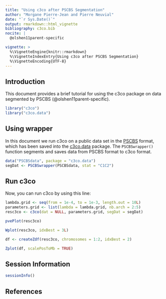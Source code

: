 ```yaml
---
title: "Using c3co after PSCBS Segmentation"
author: "Morgane Pierre-Jean and Pierre Neuvial"
date: "`r Sys.Date()`"
output: rmarkdown::html_vignette
bibliography: c3co.bib
nocite: | 
  @olshen11parent-specific

vignette: >
  %\VignetteEngine{knitr::rmarkdown}
  %\VignetteIndexEntry{Using c3co after PSCBS Segmentation}
  %\VignetteEncoding{UTF-8}
---
```


## Introduction

This document provides a brief tutorial for using the c3co package on data segmented by PSCBS (@olshen11parent-specific).

```r
library("c3co")
library("c3co.data")
```

## Using wrapper

In this document we run c3co on a public data set in the [PSCBS] format, which has been saved into the [c3co.data] package. The `PSCBSwrapper()` function segments and saves data from PSCBS format to c3co format.

```r
data("PSCBSdata", package = "c3co.data")
segDat <- PSCBSwrapper(PSCBSdata, stat = "C1C2")
```

## Run c3co ##
Now, you can run c3co by using this line:
```r
lambda.grid <- seq(from = 1e-4, to = 1e-3, length.out = 10L)
parameters.grid <- list(lambda = lambda.grid, nb.arch = 2:5)
resc3co <- c3co(dat = NULL, parameters.grid, segDat = segDat)
```
```r
pvePlot(resc3co)
```

```r
Wplot(resc3co, idxBest = 3L)
```

```r
df <- createZdf(resc3co, chromosomes = 1:2, idxBest = 2)
```

```r
Zplot(df, scalePosToMb = TRUE)
```

## Session Information

```r
sessionInfo()
```


## References


[c3co.data]: https://github.com/pneuvial/c3co.data
[PSCBS]: https://cran.r-project.org/package=PSCBS

